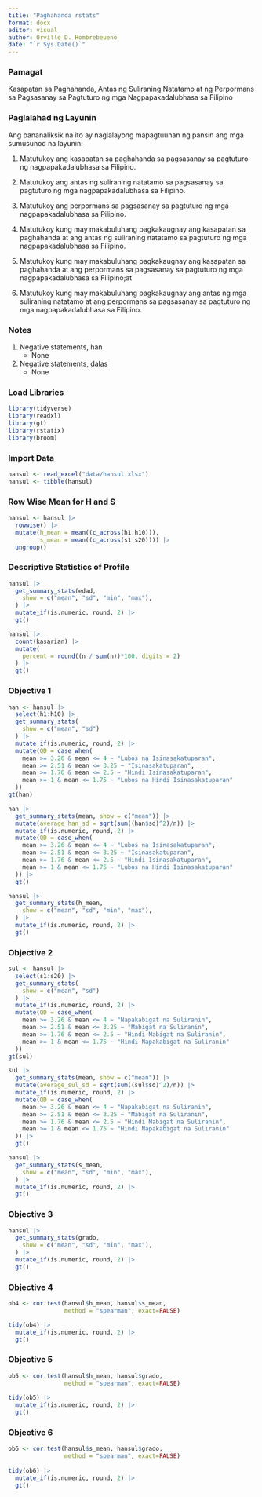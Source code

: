 ```yaml
---
title: "Paghahanda rstats"
format: docx
editor: visual
author: Orville D. Hombrebeueno
date: "`r Sys.Date()`"
---
```


### Pamagat

Kasapatan sa Paghahanda, Antas ng Suliraning Natatamo at ng Perpormans sa Pagsasanay sa Pagtuturo ng mga Nagpapakadalubhasa sa Filipino

### Paglalahad ng Layunin

Ang pananaliksik na ito ay naglalayong mapagtuunan ng pansin ang mga sumusunod na layunin:

1.  Matutukoy ang kasapatan sa paghahanda sa pagsasanay sa pagtuturo ng nagpapakadalubhasa sa Filipino.

2.  Matutukoy ang antas ng suliraning natatamo sa pagsasanay sa pagtuturo ng mga nagpapakadalubhasa sa Filipino.

3.  Matutukoy ang perpormans sa pagsasanay sa pagtuturo ng mga nagpapakadalubhasa sa Pilipino.

4.  Matutukoy kung may makabuluhang pagkakaugnay ang kasapatan sa paghahanda at ang antas ng suliraning natatamo sa pagtuturo ng mga nagpapakadalubhasa sa Filipino.

5.  Matutukoy kung may makabuluhang pagkakaugnay ang kasapatan sa paghahanda at ang perpormans sa pagsasanay sa pagtuturo ng mga nagpapakadalubhasa sa Filipino;at

6.  Matutukoy kung may makabuluhang pagkakaugnay ang antas ng mga suliraning natatamo at ang perpormans sa pagsasanay sa pagtuturo ng mga nagpapakadalubhasa sa Filipino.

### Notes

1.  Negative statements, han
    -   None
2.  Negative statements, dalas
    -   None

### Load Libraries

```r
library(tidyverse)
library(readxl)
library(gt)
library(rstatix)
library(broom)
```

### Import Data

```r
hansul <- read_excel("data/hansul.xlsx")
hansul <- tibble(hansul)
```

### Row Wise Mean for H and S

```r
hansul <- hansul |>
  rowwise() |>
  mutate(h_mean = mean((c_across(h1:h10))),
         s_mean = mean((c_across(s1:s20)))) |>
  ungroup()
```

### Descriptive Statistics of Profile

```r
hansul |>
  get_summary_stats(edad,
    show = c("mean", "sd", "min", "max"),
  ) |>
  mutate_if(is.numeric, round, 2) |>
  gt()
```

```r
hansul |>
  count(kasarian) |>
  mutate(
    percent = round((n / sum(n))*100, digits = 2)
  ) |>
  gt()
```

### Objective 1

```r
han <- hansul |>
  select(h1:h10) |>
  get_summary_stats(
    show = c("mean", "sd")
  ) |>
  mutate_if(is.numeric, round, 2) |>
  mutate(QD = case_when(
    mean >= 3.26 & mean <= 4 ~ "Lubos na Isinasakatuparan",
    mean >= 2.51 & mean <= 3.25 ~ "Isinasakatuparan",
    mean >= 1.76 & mean <= 2.5 ~ "Hindi Isinasakatuparan",
    mean >= 1 & mean <= 1.75 ~ "Lubos na Hindi Isinasakatuparan"
  ))
gt(han)
```

```r
han |>
  get_summary_stats(mean, show = c("mean")) |>
  mutate(average_han_sd = sqrt(sum((han$sd)^2)/n)) |>
  mutate_if(is.numeric, round, 2) |>
  mutate(QD = case_when(
    mean >= 3.26 & mean <= 4 ~ "Lubos na Isinasakatuparan",
    mean >= 2.51 & mean <= 3.25 ~ "Isinasakatuparan",
    mean >= 1.76 & mean <= 2.5 ~ "Hindi Isinasakatuparan",
    mean >= 1 & mean <= 1.75 ~ "Lubos na Hindi Isinasakatuparan"
  )) |>
  gt()
```

```r
hansul |>
  get_summary_stats(h_mean,
    show = c("mean", "sd", "min", "max"),
  ) |>
  mutate_if(is.numeric, round, 2) |>
  gt()
```

### Objective 2

```r
sul <- hansul |>
  select(s1:s20) |>
  get_summary_stats(
    show = c("mean", "sd")
  ) |>
  mutate_if(is.numeric, round, 2) |>
  mutate(QD = case_when(
    mean >= 3.26 & mean <= 4 ~ "Napakabigat na Suliranin",
    mean >= 2.51 & mean <= 3.25 ~ "Mabigat na Suliranin",
    mean >= 1.76 & mean <= 2.5 ~ "Hindi Mabigat na Suliranin",
    mean >= 1 & mean <= 1.75 ~ "Hindi Napakabigat na Suliranin"
  ))
gt(sul)
```

```r
sul |>
  get_summary_stats(mean, show = c("mean")) |>
  mutate(average_sul_sd = sqrt(sum((sul$sd)^2)/n)) |>
  mutate_if(is.numeric, round, 2) |>
  mutate(QD = case_when(
    mean >= 3.26 & mean <= 4 ~ "Napakabigat na Suliranin",
    mean >= 2.51 & mean <= 3.25 ~ "Mabigat na Suliranin",
    mean >= 1.76 & mean <= 2.5 ~ "Hindi Mabigat na Suliranin",
    mean >= 1 & mean <= 1.75 ~ "Hindi Napakabigat na Suliranin"
  )) |>
  gt()
```

```r
hansul |>
  get_summary_stats(s_mean,
    show = c("mean", "sd", "min", "max"),
  ) |>
  mutate_if(is.numeric, round, 2) |>
  gt()
```

### Objective 3

```r
hansul |>
  get_summary_stats(grado,
    show = c("mean", "sd", "min", "max"),
  ) |>
  mutate_if(is.numeric, round, 2) |>
  gt()
```

### Objective 4

```r
ob4 <- cor.test(hansul$h_mean, hansul$s_mean,
                method = "spearman", exact=FALSE)

tidy(ob4) |>
  mutate_if(is.numeric, round, 2) |>
  gt()
```

### Objective 5

```r
ob5 <- cor.test(hansul$h_mean, hansul$grado,
                method = "spearman", exact=FALSE)
  
tidy(ob5) |>
  mutate_if(is.numeric, round, 2) |>
  gt()
```

### Objective 6

```r
ob6 <- cor.test(hansul$s_mean, hansul$grado,
                method = "spearman", exact=FALSE)
  
tidy(ob6) |>
  mutate_if(is.numeric, round, 2) |>
  gt()
```
